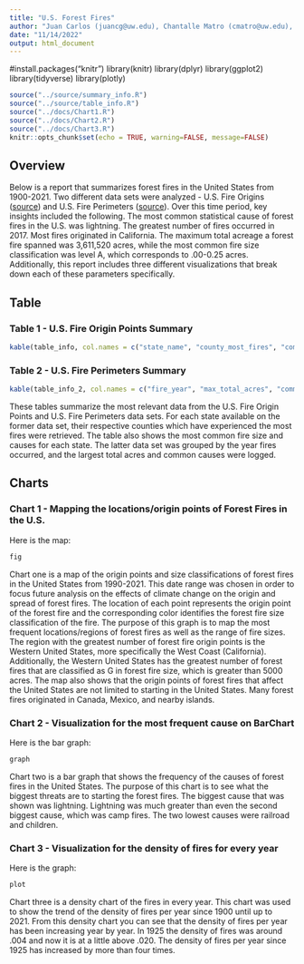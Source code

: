 ```yaml
---
title: "U.S. Forest Fires"
author: "Juan Carlos (juancg@uw.edu), Chantalle Matro (cmatro@uw.edu), Militha Madur (militham@uw.edu)"
date: "11/14/2022"
output: html_document
---
```


#install.packages("knitr")
library(knitr)
library(dplyr)
library(ggplot2)
library(tidyverse)
library(plotly)

```r
source("../source/summary_info.R")
source("../source/table_info.R")
source("../docs/Chart1.R")
source("../docs/Chart2.R")
source("../docs/Chart3.R")
knitr::opts_chunk$set(echo = TRUE, warning=FALSE, message=FALSE)
```

## Overview

Below is a report that summarizes forest fires in the United States from 1900-2021. Two different data sets were analyzed - U.S. Fire Origins
([source](https://redivis.com/datasets/5k9t-07xsg7ckc/tables/5r3s-4s2avr2eb?variable=initial_response)) and U.S. Fire Perimeters
([source](https://redivis.com/datasets/5k9t-07xsg7ckc/tables/9r58-8ckedbnhw)). Over this time period, key insights included the following. 
The most common statistical cause of forest fires in the U.S. was lightning. The greatest number of fires occurred in 2017. Most fires originated
in California. The maximum total acreage a forest fire spanned was 3,611,520 acres, while the most common fire size classification was level A,
which corresponds to .00-0.25 acres. Additionally, this report includes three different visualizations that break down each of these parameters
specifically.

## Table

### Table 1 - U.S. Fire Origin Points Summary

```r
kable(table_info, col.names = c("state_name", "county_most_fires", "common_fire_size", "common_causes"))
```
### Table 2 - U.S. Fire Perimeters Summary

```r
kable(table_info_2, col.names = c("fire_year", "max_total_acres", "common_causes"))
```

These tables summarize the most relevant data from the U.S. Fire Origin Points and U.S. Fire Perimeters data sets. For each state available on the
former data set, their respective counties which have experienced the most fires were retrieved. The table also shows the most common fire size and
causes for each state. The latter data set was grouped by the year fires occurred, and the largest total acres and common causes were logged.

## Charts

### Chart 1 - Mapping the locations/origin points of Forest Fires in the U.S.

Here is the map:

```r
fig
```

Chart one is a map of the origin points and size classifications of forest fires in the United States from 1990-2021. This date range was chosen in
order to focus future analysis on the effects of climate change on the origin and spread of forest fires. The location of each point represents the
origin point of the forest fire and the corresponding color identifies the forest fire size classification of the fire. The purpose of this graph
is to map the most frequent locations/regions of forest fires as well as the range of fire sizes. The region with the greatest number of forest
fire origin points is the Western United States, more specifically the West Coast (California). Additionally, the Western United States has the
greatest number of forest fires that are classified as G in forest fire size, which is greater than 5000 acres. The map also shows that the origin
points of forest fires that affect the United States are not limited to starting in the United States. Many forest fires originated in Canada,
Mexico, and nearby islands.

### Chart 2 - Visualization for the most frequent cause on BarChart

Here is the bar graph:

```r
graph
```

Chart two is a bar graph that shows the frequency of the causes of forest fires in the United States. The purpose of this chart is to see what the
biggest threats are to starting the forest fires. The biggest cause that was shown was lightning. Lightning was much greater than even the second
biggest cause, which was camp fires. The two lowest causes were railroad and children.

### Chart 3 - Visualization for the density of fires for every year

Here is the graph:

```r
plot
```

Chart three is a density chart of the fires in every year. This chart was used to show the trend of the density of fires per year since 1900 until
up to 2021. From this density chart you can see that the density of fires per year has been increasing year by year. In 1925 the density of fires
was around .004 and now it is at a little above .020. The density of fires per year since 1925 has increased by more than four times.
